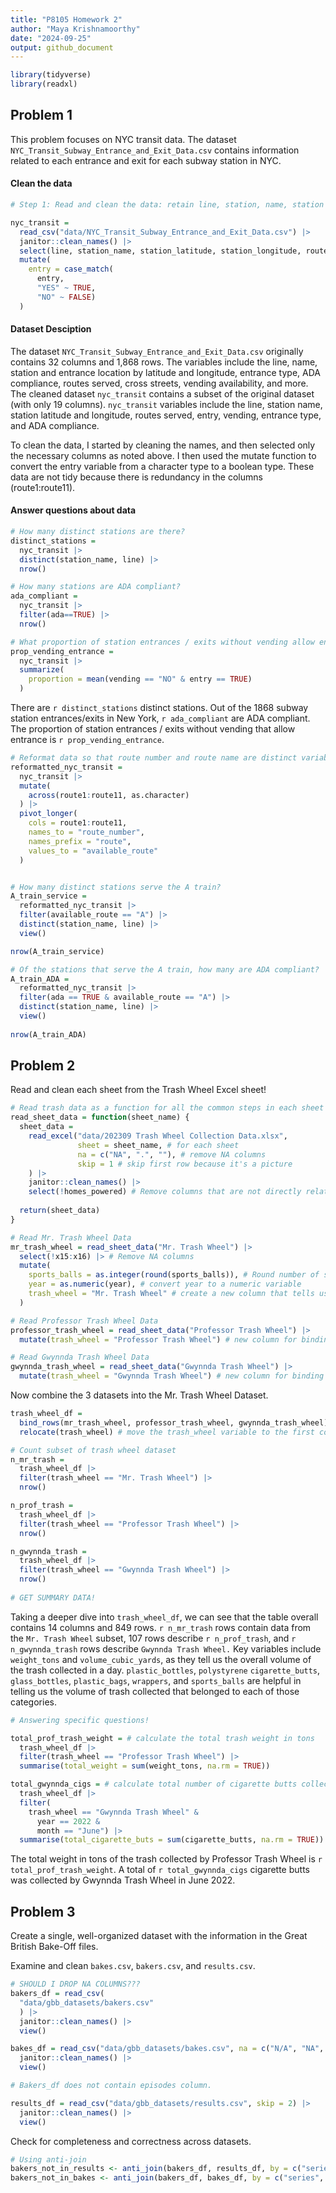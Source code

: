 ```yaml
---
title: "P8105 Homework 2"
author: "Maya Krishnamoorthy"
date: "2024-09-25"
output: github_document
---
```


``` r
library(tidyverse)
library(readxl)
```

## Problem 1

This problem focuses on NYC transit data. The dataset `NYC_Transit_Subway_Entrance_and_Exit_Data.csv` contains information related to each entrance and exit for each subway station in NYC.

#### Clean the data
``` r
# Step 1: Read and clean the data: retain line, station, name, station latitude / longitude, routes served, entry, vending, entrance type, and ADA compliance. Convert the entry variable from character (YES vs NO) to a logical variable (the ifelse or case_match function may be useful).

nyc_transit = 
  read_csv("data/NYC_Transit_Subway_Entrance_and_Exit_Data.csv") |> 
  janitor::clean_names() |> 
  select(line, station_name, station_latitude, station_longitude, route1:route11, entry, vending, entrance_type, ada) |> 
  mutate(
    entry = case_match(
      entry, 
      "YES" ~ TRUE, 
      "NO" ~ FALSE)
  )
```

#### Dataset Desciption

The dataset `NYC_Transit_Subway_Entrance_and_Exit_Data.csv` originally contains 32 columns and 1,868 rows. The variables include the line, name, station and entrance location by latitude and longitude, entrance type, ADA compliance, routes served, cross streets, vending availability, and more. The cleaned dataset `nyc_transit` contains a subset of the original dataset (with only 19 columns). `nyc_transit` variables include the line, station name, station latitude and longitude, routes served, entry, vending, entrance type, and ADA compliance. 

To clean the data, I started by cleaning the names, and then selected only the necessary columns as noted above. I then used the mutate function to convert the entry variable from a character type to a boolean type. These data are not tidy because there is redundancy in the columns (route1:route11).

#### Answer questions about data

``` r
# How many distinct stations are there?
distinct_stations = 
  nyc_transit |> 
  distinct(station_name, line) |> 
  nrow()

# How many stations are ADA compliant?
ada_compliant = 
  nyc_transit |> 
  filter(ada==TRUE) |> 
  nrow()

# What proportion of station entrances / exits without vending allow entrance?
prop_vending_entrance = 
  nyc_transit |> 
  summarize(
    proportion = mean(vending == "NO" & entry == TRUE)
  )
```

There are `r distinct_stations` distinct stations. Out of the 1868 subway station entrances/exits in New York, `r ada_compliant` are ADA compliant. The proportion of station entrances / exits without vending that allow entrance is `r prop_vending_entrance`.

``` r
# Reformat data so that route number and route name are distinct variables.
reformatted_nyc_transit = 
  nyc_transit |> 
  mutate(
    across(route1:route11, as.character)
  ) |> 
  pivot_longer(
    cols = route1:route11,
    names_to = "route_number",
    names_prefix = "route",
    values_to = "available_route"
  )


# How many distinct stations serve the A train?
A_train_service = 
  reformatted_nyc_transit |> 
  filter(available_route == "A") |> 
  distinct(station_name, line) |> 
  view()

nrow(A_train_service)

# Of the stations that serve the A train, how many are ADA compliant?
A_train_ADA =
  reformatted_nyc_transit |> 
  filter(ada == TRUE & available_route == "A") |> 
  distinct(station_name, line) |> 
  view()
  
nrow(A_train_ADA)
```


## Problem 2

Read and clean each sheet from the Trash Wheel Excel sheet!

``` r
# Read trash data as a function for all the common steps in each sheet
read_sheet_data = function(sheet_name) {
  sheet_data = 
    read_excel("data/202309 Trash Wheel Collection Data.xlsx", 
               sheet = sheet_name, # for each sheet
               na = c("NA", ".", ""), # remove NA columns
               skip = 1 # skip first row because it's a picture
    ) |> 
    janitor::clean_names() |>
    select(!homes_powered) # Remove columns that are not directly related to dumpster data for all sheets
  
  return(sheet_data)
}

# Read Mr. Trash Wheel Data
mr_trash_wheel = read_sheet_data("Mr. Trash Wheel") |> 
  select(!x15:x16) |> # Remove NA columns
  mutate(
    sports_balls = as.integer(round(sports_balls)), # Round number of sports balls to the closest integer
    year = as.numeric(year), # convert year to a numeric variable
    trash_wheel = "Mr. Trash Wheel" # create a new column that tells us which sheet this data represents (for binding later)
  )

# Read Professor Trash Wheel Data
professor_trash_wheel = read_sheet_data("Professor Trash Wheel") |> 
  mutate(trash_wheel = "Professor Trash Wheel") # new column for binding

# Read Gwynnda Trash Wheel Data
gwynnda_trash_wheel = read_sheet_data("Gwynnda Trash Wheel") |> 
  mutate(trash_wheel = "Gwynnda Trash Wheel") # new column for binding
```

Now combine the 3 datasets into the Mr. Trash Wheel Dataset.

``` r
trash_wheel_df = 
  bind_rows(mr_trash_wheel, professor_trash_wheel, gwynnda_trash_wheel) |> # bind the tables
  relocate(trash_wheel) # move the trash_wheel variable to the first column so we can see which trash wheel we are looking at
```

``` r
# Count subset of trash wheel dataset
n_mr_trash = 
  trash_wheel_df |> 
  filter(trash_wheel == "Mr. Trash Wheel") |> 
  nrow()

n_prof_trash = 
  trash_wheel_df |> 
  filter(trash_wheel == "Professor Trash Wheel") |> 
  nrow()

n_gwynnda_trash = 
  trash_wheel_df |> 
  filter(trash_wheel == "Gwynnda Trash Wheel") |> 
  nrow()
  
# GET SUMMARY DATA!  
```

Taking a deeper dive into `trash_wheel_df`, we can see that the table overall contains 14 columns and 849 rows. `r n_mr_trash` rows contain data from the `Mr. Trash Wheel` subset, 107 rows describe `r n_prof_trash`, and `r n_gwynnda_trash` rows describe `Gwynnda Trash Wheel.` Key variables include `weight_tons` and `volume_cubic_yards`, as they tell us the overall volume of the trash collected in a day. `plastic_bottles`, `polystyrene` `cigarette_butts`, `glass_bottles`, `plastic_bags`, `wrappers`, and `sports_balls` are helpful in telling us the volume of trash collected that belonged to each of those categories. 

``` r
# Answering specific questions! 

total_prof_trash_weight = # calculate the total trash weight in tons
  trash_wheel_df |> 
  filter(trash_wheel == "Professor Trash Wheel") |> 
  summarise(total_weight = sum(weight_tons, na.rm = TRUE))

total_gwynnda_cigs = # calculate total number of cigarette butts collected by Gwynnda in June of 2022
  trash_wheel_df |> 
  filter(
    trash_wheel == "Gwynnda Trash Wheel" & 
      year == 2022 &
      month == "June") |> 
  summarise(total_cigarette_buts = sum(cigarette_butts, na.rm = TRUE))
```

The total weight in tons of the trash collected by Professor Trash Wheel is `r total_prof_trash_weight`. A total of `r total_gwynnda_cigs` cigarette butts was collected by Gwynnda Trash Wheel in June 2022.


## Problem 3

Create a single, well-organized dataset with the information in the Great British Bake-Off files.

Examine and clean `bakes.csv`, `bakers.csv`, and `results.csv`.

```r
# SHOULD I DROP NA COLUMNS???
bakers_df = read_csv(
  "data/gbb_datasets/bakers.csv"
  ) |> 
  janitor::clean_names() |> 
  view()

bakes_df = read_csv("data/gbb_datasets/bakes.csv", na = c("N/A", "NA", ".", "UNKNOWN")) |> 
  janitor::clean_names() |> 
  view()

# Bakers_df does not contain episodes column.

results_df = read_csv("data/gbb_datasets/results.csv", skip = 2) |> 
  janitor::clean_names() |> 
  view()
```

Check for completeness and correctness across datasets.

```r
# Using anti-join
bakers_not_in_results <- anti_join(bakers_df, results_df, by = c("series", "episode", "baker"))
bakers_not_in_bakes <- anti_join(bakers_df, bakes_df, by = c("series", "episode", "baker"))
```




